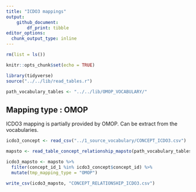 ```yaml
---
title: "ICDO3 mappings"
output: 
    github_document:
        df_print: tibble
editor_options: 
  chunk_output_type: inline
---
```


```r
rm(list = ls())

knitr::opts_chunk$set(echo = TRUE)

library(tidyverse)
source("../../lib/read_tables.r")

path_vocabulary_tables <- "../../lib/OMOP_VOCABULARY/"

```

## Mapping type : OMOP 
ICDO3 mapping is partially provided by OMOP. Can be extract from the vocabularies. 

```r

icdo3_concept <- read_csv("../1_source_vocabulary/CONCEPT_ICDO3.csv")

mapsto <- read_table_concept_relationship_mapsto(path_vocabulary_tables)

icdo3_mapsto <- mapsto %>% 
  filter(concept_id_1 %in% icdo3_concept$concept_id) %>% 
  mutate(tmp_mapping_type = "OMOP")

```


```r
write_csv(icdo3_mapsto, "CONCEPT_RELATIONSHIP_ICDO3.csv")
```


